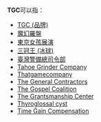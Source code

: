 '''TGC'''可以指：

* [[TGC_(品牌)|TGC (品牌)]]
* [[魔幻羅盤|魔幻羅盤]]
* [[東京女孩展演|東京女孩展演]]
* [[三冠王_(冰球)|三冠王 (冰球)]]
* [[臺灣警備總司令部|臺灣警備總司令部]]
* [[Tahoe_Grinder_Company|Tahoe Grinder Company]]
* [[Thatgamecompany|Thatgamecompany]]
* [[The_General_Contractors|The General Contractors]]
* [[The_Gospel_Coalition|The Gospel Coalition]]
* [[The_Grantsmanship_Center|The Grantsmanship Center]]
* [[Thyroglossal_cyst|Thyroglossal cyst]]
* [[Time_Gain_Compensation|Time Gain Compensation]]

{{Disambiguation|T|cat=非中文名稱消歧義}}